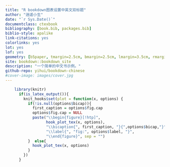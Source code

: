 --- 
title: "R bookdown图表设置中英文双标题"
author: "逍遥小生"
date: "`r Sys.Date()`"
documentclass: ctexbook
bibliography: [book.bib, packages.bib]
biblio-style: apalike
link-citations: yes
colorlinks: yes
lot: yes
lof: yes
geometry: [b5paper, tmargin=2.5cm, bmargin=2.5cm, lmargin=3.5cm, rmargin=2.5cm]
site: bookdown::bookdown_site
description: "一个简单的中文书示例。"
github-repo: yihui/bookdown-chinese
#cover-image: images/cover.jpg
---

```{r setup_knitrfigure, include = FALSE}
    library(knitr)
      if(is_latex_output()){
        knit_hooks$set(plot = function(x, options) {
          if(!is.null(options$bicap)){
            first_caption = options$fig.cap
            options$fig.cap = NULL
            paste("\\begin{figure}[!htp]",
                  hook_plot_tex(x, options), 
                  "\\bicaption{", first_caption, "}{",options$bicap,"}", 
                  "\\label{", "fig:", options$label, "}", 
                  "\\end{figure}", sep = "")
          }  else{
            hook_plot_tex(x, options)
          }
        })
      } 
```
